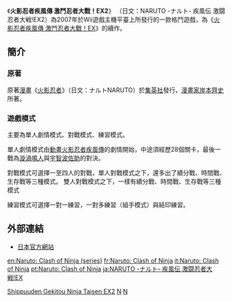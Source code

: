 {{Pathnav|火影忍者|火影忍者疾風傳|frame=1}}
{{noteTA|G1=NARUTO}}
{{Infobox animanga/Headerofja
|title= 火影忍者疾風傳 激鬥忍者大戰！EX2
|image= Naruto ex2.jpg
|size= 250px
|japanese= NARUTO -ナルト- 疾風伝 激闘忍者大戦!EX2
|english=NARUTO ShippuuDen Gekitou Ninja Taisen！ EX 2 
}}
{{Infobox animanga/Game
|Genre=[[格鬥遊戲|格鬥類遊戲]]
|Plat=[[Wii|Wii]]
|Dev=TAKARA TOMY
|Date={{flagicon|Japan}} 2007年11月29日
|Play=最多四人
}}
{{Infobox animanga/Footerofja}}

《'''火影忍者疾風傳 激鬥忍者大戰！EX2'''》 （日文：NARUTO -ナルト- 疾風伝 激闘忍者大戦!EX2）為2007年於Wii遊戲主機平臺上所發行的一款格鬥遊戲，為《[[火影忍者疾風傳_激鬥忍者大戰！EX|火影忍者疾風傳 激鬥忍者大戰！EX]]》的續作。

== 簡介 ==

=== 原著 ===
原著[[漫畫|漫畫]]《[[火影忍者|火影忍者]]》（日文：ナルトNARUTO）於[[集英社|集英社]]發行，[[漫畫家|漫畫家]][[岸本齊史|岸本齊史]]所著。

=== 遊戲模式 ===
主要為單人劇情模式、對戰模式、練習模式。

單人劇情模式由[[動畫|動畫]][[火影忍者疾風傳|火影忍者疾風傳]]的劇情開始，中途須經歷28個關卡，最後一戰為[[漩渦鳴人|漩渦鳴人]]與[[宇智波佐助|宇智波佐助]]的對決。

對戰模式可選擇一至四人的對戰，單人對戰模式之下，還多出了績分戰、時間戰、生存戰等三種模式。
雙人對戰模式之下，一樣有績分戰、時間戰、生存戰等三種模式

練習模式可選擇一對一練習，一對多練習（組手模式）與結印練習。

== 外部連結 ==
*[https://web.archive.org/web/20080314063114/http://www.takaratomy.co.jp/products/gamesoft/naruto_ex2/ 日本官方網站]

{{火影忍者}}
{{電玩小作品}}

[[Category:火影忍者改编电子游戏|Shippuuden Gekitou Ninja Taisen EX2]]
[[Category:2007年电子游戏|N]]
[[Category:Wii独占游戏|N]]

[[en:Naruto:_Clash_of_Ninja_(series)|en:Naruto: Clash of Ninja (series)]]
[[fr:Naruto:_Clash_of_Ninja|fr:Naruto: Clash of Ninja]]
[[it:Naruto:_Clash_of_Ninja|it:Naruto: Clash of Ninja]]
[[pt:Naruto:_Clash_of_Ninja|pt:Naruto: Clash of Ninja]]
[[ja:NARUTO_-ナルト-_疾風伝_激闘忍者大戦!EX|ja:NARUTO -ナルト- 疾風伝 激闘忍者大戦!EX]]
